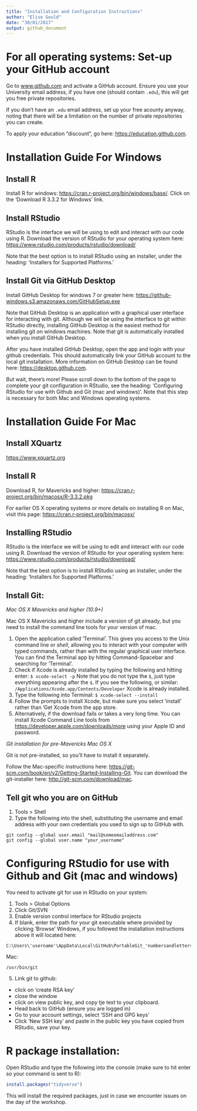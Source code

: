```yaml
---
title: "Installation and Configuration Instructions"
author: "Elise Gould"
date: "30/01/2017"
output: github_document
---
```


# For all operating systems: Set-up your GitHub account

Go to [www.github.com](www.github.com) and activate a GitHub account. Ensure you use your University email address, if you have one (should contain `.edu`), this will get you free private repositories.

If you don't have an `.edu` email address, set up your free acounty anyway, noting that there will be a limitation on the number of private repositories you can create.

To apply your education "discount", go here: [https://education.github.com](https://education.github.com).

# Installation Guide For Windows

## Install R

Install R for windows: [https://cran.r-project.org/bin/windows/base/](https://cran.r-project.org/bin/windows/base/). Click on the 'Download R 3.3.2 for Windows' link.

## Install RStudio

RStudio is the interface we will be using to edit and interact with our code using R. Download the version of RStudio for your operating system here: [https://www.rstudio.com/products/rstudio/download/](https://www.rstudio.com/products/rstudio/download/)

Note that the best option is to install RStudio using an installer, under the heading: 'Installers for Supported Platforms.'

## Install Git via GitHub Desktop

Install GitHub Desktop for windows 7 or greater here: [https://github-windows.s3.amazonaws.com/GitHubSetup.exe](https://github-windows.s3.amazonaws.com/GitHubSetup.exe)

Note that GitHub Desktop is an application with a graphical user interface for interacting with git. Although we will be using the interface to git within RStudio directly, installing GitHub Desktop is the easiest method for installing git on windows machines. Note that git is automatically installed when you install GitHub Desktop.

After you have installed GitHub Desktop, open the app and login with your github credentials. This should automatically link your GitHub account to the local git installation. More information on GitHub Desktop can be found here: [https://desktop.github.com](https://desktop.github.com).

But wait, there's more! Please scroll down to the bottom of the page to complete your git configuration in RStudio, see the heading: 'Configuring RStudio for use with Github and Git (mac and windows)'. Note that this step is necessary for both Mac and Windows operating systems.

# Installation Guide For Mac

## Install XQuartz

[https://www.xquartz.org](https://www.xquartz.org)

## Install R

Download R, for Mavericks and higher: [https://cran.r-project.org/bin/macosx/R-3.3.2.pkg](https://cran.r-project.org/bin/macosx/R-3.3.2.pkg)

For earlier OS X operating systems or more details on installing R on Mac, visit this page: [https://cran.r-project.org/bin/macosx/](https://cran.r-project.org/bin/macosx/)

## Installing RStudio

RStudio is the interface we will be using to edit and interact with our code using R. Download the version of RStudio for your operating system here: [https://www.rstudio.com/products/rstudio/download/](https://www.rstudio.com/products/rstudio/download/)

Note that the best option is to install RStudio using an installer, under the heading: 'Installers for Supported Platforms.'

## Install Git:

*Mac OS X Mavericks and higher (10.9+)*

Mac OS X Mavericks and higher include a version of git already, but you need to install the command line tools for your version of mac.

1. Open the application called 'Terminal'. This gives you access to the Unix command line or *shell*, allowing you to interact with your computer with typed commands, rather than with the regular graphical user interface. You can find the Terminal app by hitting Command-Spacebar and searching for 'Terminal'.
2. Check if Xcode is already installed by typing the following and hitting enter:
`$ xcode-select -p` Note that you do not type the `$`, just type everything appearing after the `$`.
If you see the following, or similar:
`/Applications/Xcode.app/Contents/Developer` Xcode is already installed.
3. Type the following into Terminal: `$ xcode-select --install`
4. Follow the prompts to install Xcode, but make sure you select 'install' rather than 'Get Xcode from the app store.
5. Alternatively, if the download fails or takes a very long time. You can install Xcode Command Line tools from [https://developer.apple.com/downloads/more](https://developer.apple.com/downloads/more) using your Apple ID and password.

*Git installation for pre-Mavericks Mac OS X*

Git is not pre-installed, so you'll have to install it separately.

Follow the Mac-specific instructions here: [https://git-scm.com/book/en/v2/Getting-Started-Installing-Git](https://git-scm.com/book/en/v2/Getting-Started-Installing-Git). You can download the git-installer here: [http://git-scm.com/download/mac](http://git-scm.com/download/mac).


## Tell git who you are on GitHub

1. Tools > Shell
2. Type the following into the shell, substituting the username and email address with your own credentials you used to sign up to GitHub with.

```
git config --global user.email "mail@someemailaddress.com"
git config --global user.name "your_username"
```

# Configuring RStudio for use with Github and Git (mac and windows)

You need to activate git for use in RStudio on your system:

1. Tools > Global Options
2. Click Git/SVN
3. Enable version control interface for RStudio projects
4. If blank, enter the path for your git executable where provided by clicking 'Browse'
Windows, if you followed the installation instructions above it will located here:
```
C:\Users\'username'\AppData\Local\GitHub\PortableGit_'numbersandletters'\cmd\git.exe
```
Mac:
```
/usr/bin/git
```

5. Link git to github:
- click on 'create RSA key'
- close the window
- click on view public key, and copy tje text to your clipboard.
- Head back to GitHub (ensure you are logged in)
- Go to your account settings, select 'SSH and GPG keys'
- Click 'New SSH key' and paste in the public key you have copied from RStudio, save your key.

# R package installation:

Open RStudio and type the following into the console (make sure to hit enter so your command is sent to R):

```r
install.packages("tidyverse")
```

This will install the required packages, just in case we encounter issues on the day of the workshop.
